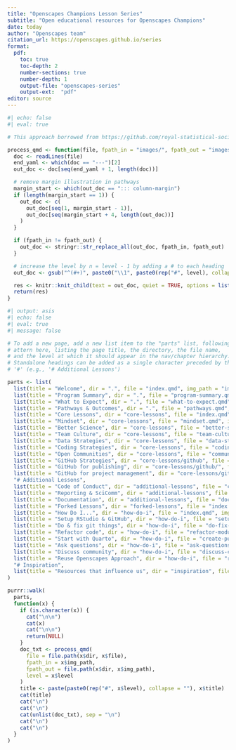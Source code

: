 ```yaml
---
title: "Openscapes Champions Lesson Series"
subtitle: "Open educational resources for Openscapes Champions" 
date: today
author: "Openscapes team"
citation_url: https://openscapes.github.io/series
format:
  pdf:
    toc: true
    toc-depth: 2
    number-sections: true
    number-depth: 1
    output-file: "openscapes-series"
    output-ext:  "pdf"
editor: source
---
```


```r
#| echo: false
#| eval: true

# This approach borrowed from https://github.com/royal-statistical-society/datavisguide/blob/main/_make_pdf.qmd

process_qmd <- function(file, fpath_in = "images/", fpath_out = "images/", level = 1) {
  doc <- readLines(file)
  end_yaml <- which(doc == "---")[2]
  out_doc <- doc[seq(end_yaml + 1, length(doc))]

  # remove margin illustration in pathways
  margin_start <- which(out_doc == "::: column-margin")
  if (length(margin_start == 1)) {
    out_doc <- c(
      out_doc[seq(1, margin_start - 1)],
      out_doc[seq(margin_start + 4, length(out_doc))]
    )
  }

  if (fpath_in != fpath_out) {
    out_doc <- stringr::str_replace_all(out_doc, fpath_in, fpath_out)
  }

  # increase the level by n = level - 1 by adding a # to each heading
  out_doc <- gsub("^(#+)", paste0("\\1", paste0(rep("#", level), collapse = "")), out_doc)

  res <- knitr::knit_child(text = out_doc, quiet = TRUE, options = list(eval = FALSE, echo = TRUE))
  return(res)
}
```

```r
#| output: asis
#| echo: false
#| eval: true
#| message: false

# To add a new page, add a new list item to the "parts" list, following the
# attern here, listing the page title, the directory, the file name,
# and the level at which it should appear in the nav/chapter hierarchy.
# Standalone headings can be added as a single character preceded by the
# '#' (e.g., '# Additional Lessons')

parts <- list(
  list(title = "Welcome", dir = ".", file = "index.qmd", img_path = "images/", level = 1),
  list(title = "Program Summary", dir = ".", file = "program-summary.qmd", img_path = "images/", level = 1),
  list(title = "What to Expect", dir = ".", file = "what-to-expect.qmd", img_path = "images/", level = 1),
  list(title = "Pathways & Outcomes", dir = ".", file = "pathways.qmd", img_path = "images/", level = 1),  
  list(title = "Core Lessons", dir = "core-lessons", file = "index.qmd", img_path = "images/", level = 1),
  list(title = "Mindset", dir = "core-lessons", file = "mindset.qmd", img_path = "images/", level = 2),
  list(title = "Better Science", dir = "core-lessons", file = "better-science.qmd", img_path = "images/", level = 2),
  list(title = "Team Culture", dir = "core-lessons", file = "team-culture.qmd", img_path = "images/", level = 2),
  list(title = "Data Strategies", dir = "core-lessons", file = "data-strategies.qmd", img_path = "images/", level = 2),
  list(title = "Coding Strategies", dir = "core-lessons", file = "coding-strategies.qmd", img_path = "images/", level = 2),
  list(title = "Open Communities", dir = "core-lessons", file = "communities.qmd", img_path = "images/", level = 2),
  list(title = "GitHub Strategies", dir = "core-lessons/github", file = "index.qmd", img_path = "images/", level = 2),
  list(title = "GitHub for publishing", dir = "core-lessons/github/", file = "github-pub.qmd", img_path = "images/", level = 3),
  list(title = "GitHub for project management", dir = "core-lessons/github/", file = "github-issues.qmd", img_path = "images/", level = 3),
  "# Additional Lessons",
  list(title = "Code of Conduct", dir = "additional-lessons", file = "code-of-conduct.qmd", img_path = "images/", level = 2),
  list(title = "Reporting & SciComm", dir = "additional-lessons", file = "reporting-scicomm.qmd", img_path = "images/", level = 2),
  list(title = "Documentation", dir = "additional-lessons", file = "documentation.qmd", img_path = "images/", level = 2),
  list(title = "Forked Lessons", dir = "forked-lessons", file = "index.qmd", img_path = "images/", level = 1),
  list(title = "How Do I...", dir = "how-do-i", file = "index.qmd", img_path = "images/", level = 1),
  list(title = "Setup RStudio & GitHub", dir = "how-do-i", file = "setup-rstudio-github.qmd", img_path = "images/", level = 2),
  list(title = "Do & fix git things", dir = "how-do-i", file = "do-fix-git-things.qmd", img_path = "images/", level = 2),
  list(title = "Refactor code", dir = "how-do-i", file = "refactor-modularize-code.qmd", img_path = "images/", level = 2),
  list(title = "Start with Quarto", dir = "how-do-i", file = "create-publish-quarto.qmd", img_path = "images/", level = 2),
  list(title = "Ask questions", dir = "how-do-i", file = "ask-questions.qmd", img_path = "images/", level = 2),
  list(title = "Discuss community", dir = "how-do-i", file = "discuss-community.qmd", img_path = "images/", level = 2),
  list(title = "Reuse Openscapes Approach", dir = "how-do-i", file = "reuse-openscapes-approach.qmd", img_path = "images/", level = 2),
  "# Inspiration",
  list(title = "Resources that influence us", dir = "inspiration", file = "resources-that-influence.qmd", img_path = "images/", level = 2)
)

purrr::walk(
  parts,
  function(x) {
    if (is.character(x)) {
      cat("\n\n")
      cat(x)
      cat("\n\n")
      return(NULL)
    }
    doc_txt <- process_qmd(
      file = file.path(x$dir, x$file),
      fpath_in = x$img_path,
      fpath_out = file.path(x$dir, x$img_path),
      level = x$level
    )
    title <- paste(paste0(rep("#", x$level), collapse = ""), x$title)
    cat(title)
    cat("\n")
    cat("\n")
    cat(unlist(doc_txt), sep = "\n")
    cat("\n")
    cat("\n")
  }
)
```
